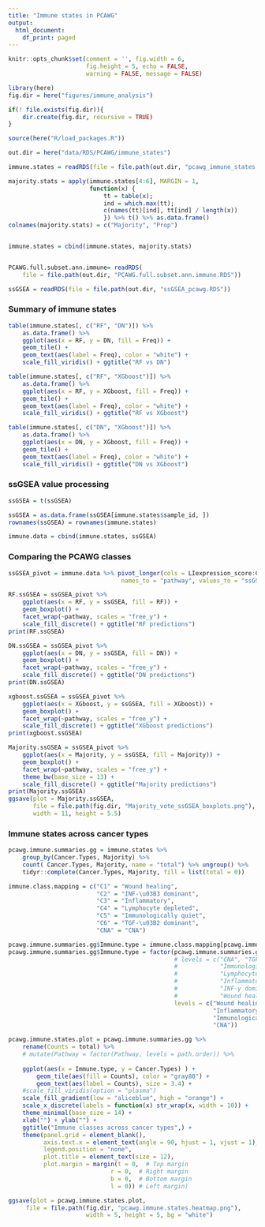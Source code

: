 ```yaml
---
title: "Immune states in PCAWG"
output:
  html_document:
    df_print: paged
---
```


```r
knitr::opts_chunk$set(comment = '', fig.width = 6, 
                      fig.height = 5, echo = FALSE, 
                      warning = FALSE, message = FALSE)
```


```r
library(here)
fig.dir = here("figures/immune_analysis")

if(! file.exists(fig.dir)){
    dir.create(fig.dir, recursive = TRUE)
}

source(here("R/load_packages.R"))

out.dir = here("data/RDS/PCAWG/immune_states")
```

```r
immune.states = readRDS(file = file.path(out.dir, "pcawg_immune_states.RDS"))

majority.stats = apply(immune.states[4:6], MARGIN = 1, 
                       function(x) {
                           tt = table(x); 
                           ind = which.max(tt); 
                           c(names(tt)[ind], tt[ind] / length(x)) 
                           }) %>% t() %>% as.data.frame() 
colnames(majority.stats) = c("Majority", "Prop")


immune.states = cbind(immune.states, majority.stats)    


PCAWG.full.subset.ann.immune= readRDS(
    file = file.path(out.dir, "PCAWG.full.subset.ann.immune.RDS"))

ssGSEA = readRDS(file = file.path(out.dir, "ssGSEA_pcawg.RDS"))
```

### Summary of immune states

```r
table(immune.states[, c("RF", "DN")]) %>% 
    as.data.frame() %>% 
    ggplot(aes(x = RF, y = DN, fill = Freq)) + 
    geom_tile() + 
    geom_text(aes(label = Freq), color = "white") + 
    scale_fill_viridis() + ggtitle("RF vs DN")
```

```r
table(immune.states[, c("RF", "XGboost")]) %>% 
    as.data.frame() %>% 
    ggplot(aes(x = RF, y = XGboost, fill = Freq)) + 
    geom_tile() + 
    geom_text(aes(label = Freq), color = "white") + 
    scale_fill_viridis() + ggtitle("RF vs XGboost")
```

```r
table(immune.states[, c("DN", "XGboost")]) %>% 
    as.data.frame() %>% 
    ggplot(aes(x = DN, y = XGboost, fill = Freq)) + 
    geom_tile() + 
    geom_text(aes(label = Freq), color = "white") + 
    scale_fill_viridis() + ggtitle("DN vs XGboost")
```
### ssGSEA value processing

```r
ssGSEA = t(ssGSEA)

ssGSEA = as.data.frame(ssGSEA[immune.states$sample_id, ])
rownames(ssGSEA) = rownames(immune.states)

immune.data = cbind(immune.states, ssGSEA)
```


### Comparing the PCAWG classes

```r
ssGSEA_pivot = immune.data %>% pivot_longer(cols = LIexpression_score:CHANG_CORE_SERUM_RESPONSE_UP,
                                names_to = "pathway", values_to = "ssGSEA")
```


```r
RF.ssGSEA = ssGSEA_pivot %>% 
    ggplot(aes(x = RF, y = ssGSEA, fill = RF)) + 
    geom_boxplot() + 
    facet_wrap(~pathway, scales = "free_y") + 
    scale_fill_discrete() + ggtitle("RF predictions")
print(RF.ssGSEA)
```


```r
DN.ssGSEA = ssGSEA_pivot %>% 
    ggplot(aes(x = DN, y = ssGSEA, fill = DN)) + 
    geom_boxplot() + 
    facet_wrap(~pathway, scales = "free_y") + 
    scale_fill_discrete() + ggtitle("DN predictions")
print(DN.ssGSEA)
```


```r
xgboost.ssGSEA = ssGSEA_pivot %>% 
    ggplot(aes(x = XGboost, y = ssGSEA, fill = XGboost)) + 
    geom_boxplot() + 
    facet_wrap(~pathway, scales = "free_y") + 
    scale_fill_discrete() + ggtitle("XGboost predictions")
print(xgboost.ssGSEA)
```


```r
Majority.ssGSEA = ssGSEA_pivot %>% 
    ggplot(aes(x = Majority, y = ssGSEA, fill = Majority)) + 
    geom_boxplot() +
    facet_wrap(~pathway, scales = "free_y") + 
    theme_bw(base_size = 13) + 
    scale_fill_discrete() + ggtitle("Majority predictions")
print(Majority.ssGSEA)
ggsave(plot = Majority.ssGSEA, 
       file = file.path(fig.dir, "Majority_vote_ssGSEA_boxplots.png"),
       width = 11, height = 5.5)
```

### Immune states across cancer types

```r
pcawg.immune.summaries.gg = immune.states %>% 
    group_by(Cancer.Types, Majority) %>% 
    count( Cancer.Types, Majority, name = "total") %>% ungroup() %>% 
    tidyr::complete(Cancer.Types, Majority, fill = list(total = 0))

immune.class.mapping = c("C1" = "Wound healing",
                         "C2" = "INF-\u03B3 dominant",
                         "C3" = "Inflammatory",
                         "C4" = "Lymphocyte depleted",
                         "C5" = "Immunologically quiet",
                         "C6" = "TGF-\u03B2 dominant",
                         "CNA" = "CNA")

pcawg.immune.summaries.gg$Immune.type = immune.class.mapping[pcawg.immune.summaries.gg$Majority]
pcawg.immune.summaries.gg$Immune.type = factor(pcawg.immune.summaries.gg$Immune.type,
                                               # levels = c("CNA", "TGF-β dominant",
                                               #            "Immunologically quiet",
                                               #            "Lymphocyte depleted",
                                               #            "Inflammatory",
                                               #            "INF-γ dominant",
                                               #            "Wound healing")
                                               levels = c("Wound healing", "INF-γ dominant",
                                                          "Inflammatory", "Lymphocyte depleted",
                                                          "Immunologically quiet", "TGF-β dominant",
                                                          "CNA"))

pcawg.immune.states.plot = pcawg.immune.summaries.gg %>% 
    rename(Counts = total) %>% 
    # mutate(Pathway = factor(Pathway, levels = path.order)) %>% 
    
    ggplot(aes(x = Immune.type, y = Cancer.Types) ) + 
        geom_tile(aes(fill = Counts), color = "gray80") +
        geom_text(aes(label = Counts), size = 3.4) + 
    #scale_fill_viridis(option = "plasma")
    scale_fill_gradient(low = "aliceblue", high = "orange") + 
    scale_x_discrete(labels = function(x) str_wrap(x, width = 10)) +
    theme_minimal(base_size = 14) + 
    xlab("") + ylab("") + 
    ggtitle("Immune classes across cancer types",) +
    theme(panel.grid = element_blank(),
          axis.text.x = element_text(angle = 90, hjust = 1, vjust = 1),
          legend.position = "none",
          plot.title = element_text(size = 12),
          plot.margin = margin(t = 0,  # Top margin
                             r = 0,  # Right margin
                             b = 0,  # Bottom margin
                             l = 0)) # Left margin)

ggsave(plot = pcawg.immune.states.plot, 
     file = file.path(fig.dir, "pcawg.immune.states.heatmap.png"),
                      width = 5, height = 5, bg = "white")
```


